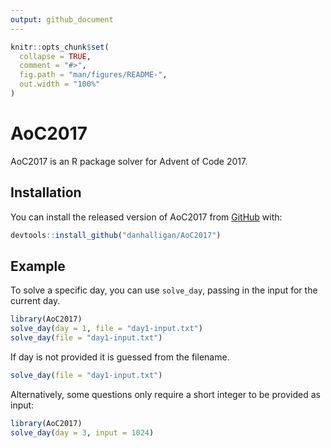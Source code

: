 ```yaml
---
output: github_document
---
```


<!-- README.md is generated from README.Rmd. Please edit that file -->

```r
knitr::opts_chunk$set(
  collapse = TRUE,
  comment = "#>",
  fig.path = "man/figures/README-",
  out.width = "100%"
)
```

# AoC2017

AoC2017 is an R package solver for Advent of Code 2017.

## Installation

You can install the released version of AoC2017 from
[GitHub](https://github.com/) with:

``` r
devtools::install_github("danhalligan/AoC2017")
```

## Example

To solve a specific day, you can use `solve_day`, passing in the input for
the current day.


``` r
library(AoC2017)
solve_day(day = 1, file = "day1-input.txt")
solve_day(file = "day1-input.txt")
```

If day is not provided it is guessed from the filename.

``` r
solve_day(file = "day1-input.txt")
```

Alternatively, some questions only require a short integer to be provided as
input:

```r
library(AoC2017)
solve_day(day = 3, input = 1024)
```

